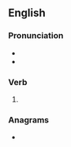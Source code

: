 ==English==

===Pronunciation===
* {{IPA|en|/ɹi.dʌn/}}
* {{rhymes|en|ʌn|s=2}}

===Verb===
{{head|en|verb form}}

# {{past participle of|en|redo|nocat=1}}

===Anagrams===
* {{anagrams|en|a=deenor|Doreen}}